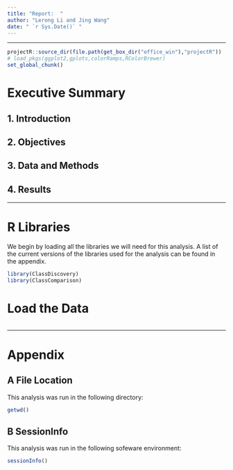 ```yaml
---
title: "Report:  "
author: "Lerong Li and Jing Wang"
date: " `r Sys.Date()` "
---
```


***


```r
projectR::source_dir(file.path(get_box_dir("office_win"),"projectR"))
# load_pkgs(ggplot2,gplots,colorRamps,RColorBrewer)
set_global_chunk()
```

# Executive Summary

## 1. Introduction
  
## 2. Objectives
  
## 3. Data and Methods
  
## 4. Results

***

# R Libraries

We begin by loading all the libraries we will need for this analysis. A list of the current versions of the libraries used for the analysis can be found in the appendix.

```r
library(ClassDiscovery)
library(ClassComparison)
```

#  Load the Data

```r

```



***
# Appendix

## A File Location
This analysis was run in the following directory:
```r
getwd()
```

## B SessionInfo
This analysis was run in the following sofeware environment:
```r
sessionInfo()
```


